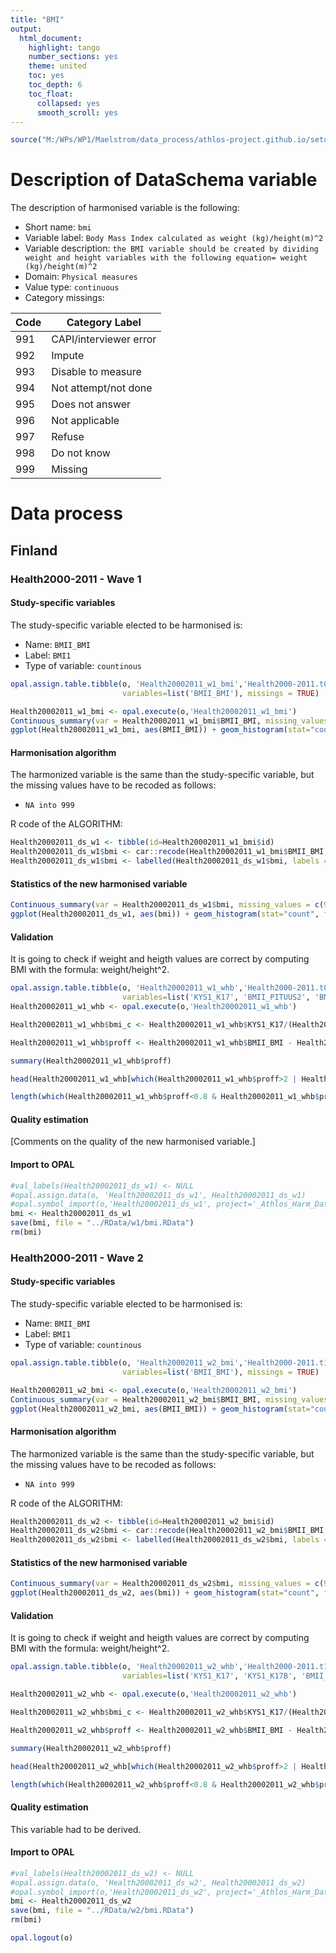 ```yaml
---
title: "BMI"
output:
  html_document:
    highlight: tango
    number_sections: yes
    theme: united
    toc: yes
    toc_depth: 6
    toc_float:
      collapsed: yes
      smooth_scroll: yes
---
```


<!-- ########################################################## --> 

<!-- # Installation, loading packages -->
<!-- **R script:** -->

```r
source("M:/WPs/WP1/Maelstrom/data_process/athlos-project.github.io/setup_iago.r")
```
<!-- ########################################################## --> 



# Description of DataSchema variable

The description of harmonised variable is the following:

* Short name: `bmi`
* Variable label: `Body Mass Index calculated as weight (kg)/height(m)^2`
* Variable description: `the BMI variable should be created by dividing weight and height variables with the following equation= weight (kg)/height(m)^2`
* Domain: `Physical measures`
* Value type: `continuous`
* Category missings: 

**Code** | **Category Label**
----| ------------------
991 | CAPI/interviewer error
992 | Impute
993 | Disable to measure
994 | Not attempt/not done
995 | Does not answer
996 | Not applicable
997 | Refuse
998 | Do not know
999 | Missing

# Data process

## Finland

### Health2000-2011 - Wave 1 

#### Study-specific variables

The study-specific variable elected to be harmonised is:

* Name: `BMII_BMI`
* Label: `BMI1`
* Type of variable: `countinous`

```r
opal.assign.table.tibble(o, 'Health20002011_w1_bmi','Health2000-2011.t00_athlos_2017_02_23',
                         variables=list('BMII_BMI'), missings = TRUE)
```

```r
Health20002011_w1_bmi <- opal.execute(o,'Health20002011_w1_bmi')
Continuous_summary(var = Health20002011_w1_bmi$BMII_BMI, missing_values = NA)
ggplot(Health20002011_w1_bmi, aes(BMII_BMI)) + geom_histogram(stat="count", fill="steelblue") + xlab("BMI") + ylab("Frequency")
```

#### Harmonisation algorithm
The harmonized variable is the same than the study-specific variable, but the missing values have to be recoded as follows:

* `NA into 999`

R code of the ALGORITHM:

```r
Health20002011_ds_w1 <- tibble(id=Health20002011_w1_bmi$id)
Health20002011_ds_w1$bmi <- car::recode(Health20002011_w1_bmi$BMII_BMI, "NA=999")
Health20002011_ds_w1$bmi <- labelled(Health20002011_ds_w1$bmi, labels = c("Missing"=999, "Do not know"=998, "Refuse"=997, "Not applicable"=996, "Does not answer"=995,  "Not attempt not done"=994, "Disable to measure"=993, "Impute"=992, "CAPI interviewer error"=991))
```

#### Statistics of the new harmonised variable
```r
Continuous_summary(var = Health20002011_ds_w1$bmi, missing_values = c(991, 992, 993, 994, 995, 996, 997, 998, 999))
ggplot(Health20002011_ds_w1, aes(bmi)) + geom_histogram(stat="count", fill="steelblue") + xlab("BMI") + ylab("Frequency") + xlim(10,100)
```

#### Validation
It is going to check if weight and heigth values are correct by computing BMI with the formula: weight/height^2. 
```r
opal.assign.table.tibble(o, 'Health20002011_w1_whb','Health2000-2011.t00_athlos_2017_02_23',
                         variables=list('KYS1_K17', 'BMII_PITUUS2', 'BMII_BMI'), missings = TRUE)
Health20002011_w1_whb <- opal.execute(o,'Health20002011_w1_whb')

Health20002011_w1_whb$bmi_c <- Health20002011_w1_whb$KYS1_K17/(Health20002011_w1_whb$BMII_PITUUS2)^2

Health20002011_w1_whb$proff <- Health20002011_w1_whb$BMII_BMI - Health20002011_w1_whb$bmi_c

summary(Health20002011_w1_whb$proff)

head(Health20002011_w1_whb[which(Health20002011_w1_whb$proff>2 | Health20002011_w1_whb$proff<(-2)),])

length(which(Health20002011_w1_whb$proff<0.8 & Health20002011_w1_whb$proff>-0.8))
```

#### Quality estimation
[Comments on the quality of the new harmonised variable.]

#### Import to OPAL
```r
#val_labels(Health20002011_ds_w1) <- NULL
#opal.assign.data(o, 'Health20002011_ds_w1', Health20002011_ds_w1)
#opal.symbol_import(o,'Health20002011_ds_w1', project='_Athlos_Harm_Dataset')
bmi <- Health20002011_ds_w1
save(bmi, file = "../RData/w1/bmi.RData")
rm(bmi)
```






### Health2000-2011 - Wave 2 

#### Study-specific variables

The study-specific variable elected to be harmonised is:

* Name: `BMII_BMI`
* Label: `BMI1`
* Type of variable: `countinous`

```r
opal.assign.table.tibble(o, 'Health20002011_w2_bmi','Health2000-2011.t11_athlos_2017_02_27',
                         variables=list('BMII_BMI'), missings = TRUE)
```

```r
Health20002011_w2_bmi <- opal.execute(o,'Health20002011_w2_bmi')
Continuous_summary(var = Health20002011_w2_bmi$BMII_BMI, missing_values = NA)
ggplot(Health20002011_w2_bmi, aes(BMII_BMI)) + geom_histogram(stat="count", fill="steelblue") + xlab("BMI") + ylab("Frequency")
```

#### Harmonisation algorithm
The harmonized variable is the same than the study-specific variable, but the missing values have to be recoded as follows:

* `NA into 999`

R code of the ALGORITHM:

```r
Health20002011_ds_w2 <- tibble(id=Health20002011_w2_bmi$id)
Health20002011_ds_w2$bmi <- car::recode(Health20002011_w2_bmi$BMII_BMI, "NA=999")
Health20002011_ds_w2$bmi <- labelled(Health20002011_ds_w2$bmi, labels = c("Missing"=999, "Do not know"=998, "Refuse"=997, "Not applicable"=996, "Does not answer"=995,  "Not attempt not done"=994, "Disable to measure"=993, "Impute"=992, "CAPI interviewer error"=991))
```

#### Statistics of the new harmonised variable
```r
Continuous_summary(var = Health20002011_ds_w2$bmi, missing_values = c(991, 992, 993, 994, 995, 996, 997, 998, 999))
ggplot(Health20002011_ds_w2, aes(bmi)) + geom_histogram(stat="count", fill="steelblue") + xlab("BMI") + ylab("Frequency") + xlim(10,100)
```

#### Validation
It is going to check if weight and heigth values are correct by computing BMI with the formula: weight/height^2. 
```r
opal.assign.table.tibble(o, 'Health20002011_w2_whb','Health2000-2011.t11_athlos_2017_02_27',
                         variables=list('KYS1_K17', 'KYS1_K17B', 'BMII_BMI'), missings = TRUE)

Health20002011_w2_whb <- opal.execute(o,'Health20002011_w2_whb')

Health20002011_w2_whb$bmi_c <- Health20002011_w2_whb$KYS1_K17/(Health20002011_w2_whb$KYS1_K17B/100)^2

Health20002011_w2_whb$proff <- Health20002011_w2_whb$BMII_BMI - Health20002011_w2_whb$bmi_c

summary(Health20002011_w2_whb$proff)

head(Health20002011_w2_whb[which(Health20002011_w2_whb$proff>2 | Health20002011_w2_whb$proff<(-2)),])

length(which(Health20002011_w2_whb$proff<0.8 & Health20002011_w2_whb$proff>-0.8))
```
#### Quality estimation
This variable had to be derived.


#### Import to OPAL
```r
#val_labels(Health20002011_ds_w2) <- NULL
#opal.assign.data(o, 'Health20002011_ds_w2', Health20002011_ds_w2)
#opal.symbol_import(o,'Health20002011_ds_w2', project='_Athlos_Harm_Dataset')
bmi <- Health20002011_ds_w2
save(bmi, file = "../RData/w2/bmi.RData")
rm(bmi)
```




```r
opal.logout(o)
```
